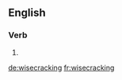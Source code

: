 
==English==

===Verb===
{{head|en}}

# {{present participle of|wisecrack|lang=en}}

[[de:wisecracking]]
[[fr:wisecracking]]